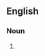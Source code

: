 ==English==

===Noun===
{{head|en|noun plural form|head=[[contradiction]]s in [[term]]s}}

# {{plural of|contradiction in terms|lang=en}}